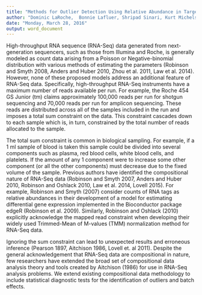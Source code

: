 ```yaml
---
title: "Methods for Outlier Detection Using Relative Abundance in Targeted RNASeq Applications"
author: "Dominic LaRoche,  Bonnie Lafluer, Shripad Sinari, Kurt Michels, and Dean Billhiemer"
date: "Monday, March 28, 2016"
output: word_document
---
```


High-throughput RNA sequence (RNA-Seq) data generated from next-generation sequencers, such as those from Illumina and Roche, is generally modeled as count data arising from a Poisson or Negative-binomial distribution with various methods of estimating the parameters (Robinson and Smyth 2008, Anders and Huber 2010, Zhou et al. 2011, Law et al. 2014).  However, none of these proposed models address an additional feature of RNA-Seq data. Specifically, high-throughput RNA-Seq instruments have a maximum number of reads available per run.  For example, the Roche 454 GS Junior (tm) claims approximately 100,000 reads per run for shotgun sequencing and 70,000 reads per run for amplicon sequencing.  These reads are distributed across all of the samples included in the run and imposes a total sum constraint on the data.  This constraint cascades down to each sample which is, in turn, constrained by the total number of reads allocated to the sample.

The total sum constraint is common in biological sampling.  For example, if a 1 ml sample of blood is taken this sample could be divided into several components such as plasma, red blood cells, white blood cells, and platelets.  If the amount of any 1 component were to increase some other component (or all the other components) must decrease due to the fixed volume of the sample.  Previous authors have identified the compositional nature of RNA-Seq data (Robinson and Smyth 2007, Anders and Huber 2010, Robinson and Oshlack 2010, Law et al. 2014, Lovell 2015).  For example, Robinson and Smyth (2007) consider counts of RNA tags as relative abundances in their development of a model for estimating differential gene expression implemented in the Bioconductor package edgeR (Robinson et al. 2009).  Similarly, Robinson and Oshlack (2010) explicitly acknowledge the mapped read constraint when developing their widely used Trimmed-Mean of M-values (TMM) normalization method for RNA-Seq data.

Ignoring the sum constraint can lead to unexpected results and erroneous inference (Pearson 1897, Aitchison 1986, Lovell et. al 2011).  Despite the general acknowledgement that RNA-Seq data are compositional in nature, few researchers have extended the broad set of compositional data analysis theory and tools created by Aitchison (1986) for use in RNA-Seq analysis problems.  We extend existing compositional data methodology to include statistical diagnostic tests for the identification of outliers and batch effects.  


